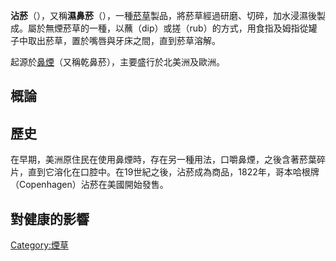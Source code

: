 '''沾菸'''（{{lang-en|Dipping tobacco}}），又稱'''濕鼻菸'''（{{lang|en|moist snuff}}），一種[[菸草|菸草]]製品，將菸草經過研磨、切碎，加水浸濕後製成。屬於無煙菸草的一種，以蘸（dip）或搓（rub）的方式，用食指及姆指從罐子中取出菸草，置於嘴唇與牙床之間，直到菸草溶解。

起源於[[鼻煙|鼻煙]]（又稱乾鼻菸），主要盛行於北美洲及歐洲。
==概論==

==歷史==
在早期，美洲原住民在使用鼻煙時，存在另一種用法，口嚼鼻煙，之後含著菸葉碎片，直到它溶化在口腔中。在19世紀之後，沾菸成為商品，1822年，哥本哈根牌（Copenhagen）沾菸在美國開始發售。

==對健康的影響==
[[Category:煙草|Category:煙草]]